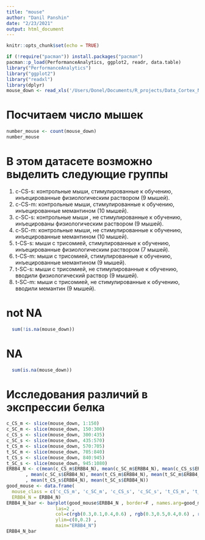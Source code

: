 ```yaml
---
title: "mouse"
author: "Danil Panshin"
date: "2/23/2021"
output: html_document
---
```


```r
knitr::opts_chunk$set(echo = TRUE)
```

```r
if (!require("pacman")) install.packages("pacman") 
pacman::p_load(PerformanceAnalytics, ggplot2, readr, data.table)
library("PerformanceAnalytics")
library("ggplot2")
library("readxl")
library(dplyr)
mouse_down <- read_xls('/Users/Donel/Documents/R_projects/Data_Cortex_Nuclear (1).xls')
```
# Посчитаем число мышек
```r
number_mouse <- count(mouse_down)
number_mouse
```

# В этом датасете возможно выделить следующие группы

1. c-CS-s: контрольные мыши, стимулированные к обучению, инъецированные физиологическим раствором (9 мышей).
2. c-CS-m: контрольные мыши, стимулированные к обучению, инъецированные мемантином (10 мышей).
3. c-SC-s: контрольные мыши , не стимулированные к обучению, инъецированы физиологическим раствором (9 мышей).
4. c-SC-m: контрольные мыши, не стимулированные к обучению, инъецированные мемантином (10 мышей).
5. t-CS-s: мыши с трисомией, стимулированные к обучению, инъецированные физиологическим раствором (7 мышей).
6. t-CS-m: мыши с трисомией, стимулированные к обучению, инъецированные мемантином (9 мышей).
7. t-SC-s: мыши с трисомией, не стимулированные к обучению, вводили физиологический раствор (9 мышей).
8. t-SC-m: мыши с трисомией, не стимулированные к обучению, вводили мемантин (9 мышей).

# not NA
```r
  sum(!is.na(mouse_down))
```

# NA
```r
  sum(is.na(mouse_down))
```

# Исследования различий в экспрессии белка
```r
c_CS_m <- slice(mouse_down, 1:150)
c_SC_m <- slice(mouse_down, 150:300)
c_CS_s <- slice(mouse_down, 300:435)
c_SC_s <- slice(mouse_down, 435:570)
t_CS_m <- slice(mouse_down, 570:705)
t_SC_m <- slice(mouse_down, 705:840)
t_CS_s <- slice(mouse_down, 840:945)
t_SC_s <- slice(mouse_down, 945:1080)
ERBB4_N <- c(mean(c_CS_m$ERBB4_N), mean(c_SC_m$ERBB4_N), mean(c_CS_s$ERBB4_N)
       , mean(c_SC_s$ERBB4_N), mean(t_CS_m$ERBB4_N), mean(t_SC_m$ERBB4_N)
       , mean(t_CS_s$ERBB4_N), mean(t_SC_s$ERBB4_N))
good_mouse <- data.frame(
  mouse_class = c('c_CS_m', 'c_SC_m', 'c_CS_s', 'c_SC_s', 't_CS_m', 't_SC_m', 't_CS_s', 't_SC_s'),
  ERBB4_N = ERBB4_N)
ERBB4_N_bar <- barplot(good_mouse$ERBB4_N , border=F , names.arg=good_mouse$mouse_class , 
                  las=2 , 
                  col=c(rgb(0.3,0.1,0.4,0.6) , rgb(0.3,0.5,0.4,0.6) , rgb(0.3,0.9,0.4,0.6) ,  rgb(0.3,0.9,0.4,0.6)) , 
                  ylim=c(0,0.2) , 
                  main="ERBB4_N")
ERBB4_N_bar
```










